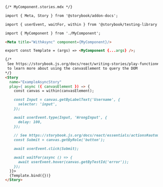 ```md
{/* MyComponent.stories.mdx */}

import { Meta, Story } from '@storybook/addon-docs';

import { userEvent, waitFor, within } from '@storybook/testing-library';

import { MyComponent } from './MyComponent';

<Meta title="WithAsync" component={MyComponent}/>

export const Template = (args) => <MyComponent {...args} />;

{/*  
 See https://storybook.js.org/docs/react/writing-stories/play-function#working-with-the-canvas
 to learn more about using the canvasElement to query the DOM
*/}
<Story
  name="ExampleAsyncStory"
  play={ async ({ canvasElement }) => {
    const canvas = within(canvasElement);

    const Input = canvas.getByLabelText('Username', {
      selector: 'input',
    });

    await userEvent.type(Input, 'WrongInput', {
      delay: 100,
    });
    
    // See https://storybook.js.org/docs/react/essentials/actions#automatically-matching-args to learn how to setup logging in the Actions panel
    const Submit = canvas.getByRole('button');

    await userEvent.click(Submit);

    await waitFor(async () => {
      await userEvent.hover(canvas.getByTestId('error'));
    });
  }}>
  {Template.bind({})}
</Story>
```